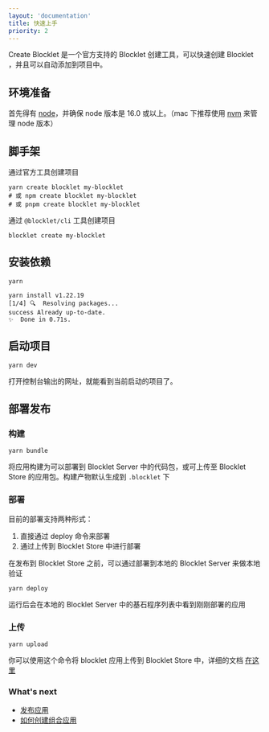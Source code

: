 ```yaml
---
layout: 'documentation'
title: 快速上手
priority: 2
---
```


Create Blocklet 是一个官方支持的 Blocklet 创建工具，可以快速创建 Blocklet ，并且可以自动添加到项目中。

## 环境准备

首先得有 [node](https://nodejs.org/en/)，并确保 node 版本是 16.0 或以上。（mac 下推荐使用 [nvm](https://github.com/creationix/nvm) 来管理 node 版本）

## 脚手架

通过官方工具创建项目

```shell
yarn create blocklet my-blocklet
# 或 npm create blocklet my-blocklet
# 或 pnpm create blocklet my-blocklet
```

通过 `@blocklet/cli` 工具创建项目

```shell
blocklet create my-blocklet
```

## 安装依赖

```shell
yarn

yarn install v1.22.19
[1/4] 🔍  Resolving packages...
success Already up-to-date.
✨  Done in 0.71s.
```

## 启动项目

```shell
yarn dev
```

打开控制台输出的网址，就能看到当前启动的项目了。

## 部署发布

### 构建

```shell
yarn bundle
```

将应用构建为可以部署到 Blocklet Server 中的代码包，或可上传至 Blocklet Store 的应用包。构建产物默认生成到 `.blocklet` 下

### 部署

目前的部署支持两种形式：

1. 直接通过 deploy 命令来部署
2. 通过上传到 Blocklet Store 中进行部署

在发布到 Blocklet Store 之前，可以通过部署到本地的 Blocklet Server 来做本地验证

```shell
yarn deploy
```

运行后会在本地的 Blocklet Server 中的基石程序列表中看到刚刚部署的应用

### 上传

```shell
yarn upload
```

你可以使用这个命令将 blocklet 应用上传到 Blocklet Store 中，详细的文档 [在这里](https://docs.arcblock.io/abtnode/zh/store)

### What's next

- [发布应用](https://developer.blocklet.io/docs/zh/how-to/publish)
- [如何创建组合应用](https://www.createblocklet.dev/docs/zh/how-to/create-blocklet-composition)
